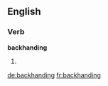 ==English==

===Verb===
'''backhanding'''

# {{present participle of|backhand}}

[[de:backhanding]]
[[fr:backhanding]]